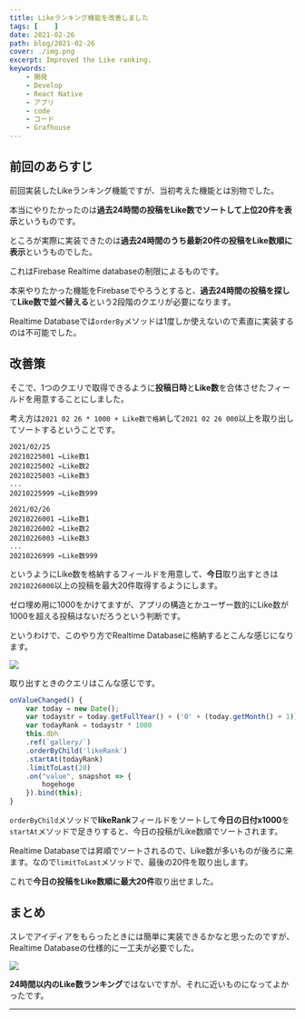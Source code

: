 ```yaml
---
title: Likeランキング機能を改善しました
tags: [    ]
date: 2021-02-26
path: blog/2021-02-26
cover: ./img.png
excerpt: Improved the Like ranking.
keywords:
    - 開発
    - Develop
    - React Native
    - アプリ
    - code
    - コード
    - Grafhouse
---
```


## 前回のあらすじ

<Link to="/blog/2021-02-24">前回</Link>実装したLikeランキング機能ですが、当初考えた機能とは別物でした。

本当にやりたかったのは**過去24時間の投稿をLike数でソートして上位20件を表示**というものです。

ところが実際に実装できたのは**過去24時間のうち最新20件の投稿をLike数順に表示**というものでした。

これはFirebase Realtime databaseの制限によるものです。

本来やりたかった機能をFirebaseでやろうとすると、**過去24時間の投稿を探し**て**Like数で並べ替える**という2段階のクエリが必要になります。

Realtime Databaseでは`orderBy`メソッドは1度しか使えないので素直に実装するのは不可能でした。

## 改善策

そこで、1つのクエリで取得できるように**投稿日時**と**Like数**を合体させたフィールドを用意することにしました。

考え方は`2021 02 26 * 1000 + Like数で格納`して`2021 02 26 000`以上を取り出してソートするということです。

```
2021/02/25
20210225001 ←Like数1
20210225002 ←Like数2
20210225003 ←Like数3
...
20210225999 ←Like数999

2021/02/26
20210226001 ←Like数1
20210226002 ←Like数2
20210226003 ←Like数3
...
20210226999 ←Like数999
```

というようにLike数を格納するフィールドを用意して、**今日**取り出すときは`20210226000`以上の投稿を最大20件取得するようにします。

ゼロ埋め用に1000をかけてますが、アプリの構造とかユーザー数的にLike数が1000を超える投稿はないだろうという判断です。

というわけで、このやり方でRealtime Databaseに格納するとこんな感じになります。

![](./img2.png)

取り出すときのクエリはこんな感じです。

```javascript
onValueChanged() {
	var today = new Date();
	var todaystr = today.getFullYear() + ('0' + (today.getMonth() + 1)).slice(-2) + ('0' + today.getDate()).slice(-2)
	var todayRank = todaystr * 1000
	this.dbh
	.ref(`gallery/`)
	.orderByChild('likeRank')
	.startAt(todayRank)
	.limitToLast(20)
	.on("value", snapshot => {
		hogehoge
	}).bind(this);
}
```
`orderByChild`メソッドで**likeRank**フィールドをソートして**今日の日付x1000**を`startAt`メソッドで足きりすると、今日の投稿がLike数順でソートされます。

Realtime Databaseでは昇順でソートされるので、Like数が多いものが後ろに来ます。なので`limitToLast`メソッドで、最後の20件を取り出します。

これで**今日の投稿をLike数順に最大20件**取り出せました。

## まとめ

スレでアイディアをもらったときには簡単に実装できるかなと思ったのですが、Realtime Databaseの仕様的に一工夫が必要でした。

![](./img1.jpg)

**24時間以内のLike数ランキング**ではないですが、それに近いものになってよかったです。

---